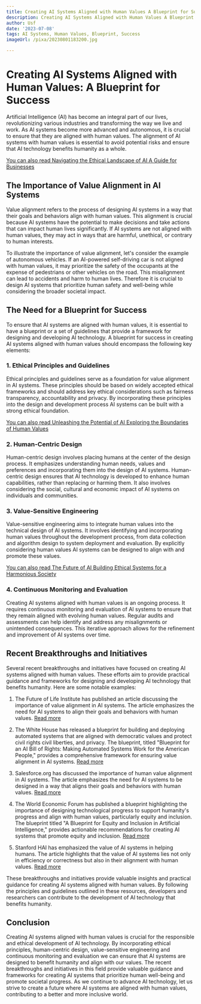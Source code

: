 ```yaml
---
title: Creating AI Systems Aligned with Human Values A Blueprint for Success
description: Creating AI Systems Aligned with Human Values A Blueprint for Success
author: Usf
date: '2023-07-08'
tags: AI Systems, Human Values, Blueprint, Success
imageUrl: /pixa/20230801183200.jpg

---
```

# Creating AI Systems Aligned with Human Values: A Blueprint for Success

Artificial  Intelligence (AI)  has become an integral part of our  lives, revolutionizing various industries and transforming the way we live and work. As AI systems become more advanced and autonomous, it is crucial to ensure that they are aligned with human values. The alignment of  AI systems with human values is essential  to avoid potential risks and ensure that AI technology benefits humanity as a whole.

[You can also read  Navigating the  Ethical Landscape of AI A Guide  for Businesses](Navigating%20the%20Ethical%20Landscape%20of%20AI%20A%20Guide%20for%20Businesses)


## The Importance of Value  Alignment in AI  Systems

Value alignment  refers to the process of designing AI  systems in a way that their goals and behaviors align with human values. This alignment is  crucial because AI systems have the potential to make decisions and take actions  that can impact human lives significantly. If AI systems are not aligned  with human values, they may act in  ways  that are harmful, unethical, or  contrary to human interests.

To illustrate the importance of value alignment, let's consider the example of autonomous vehicles. If  an AI-powered self-driving car is not aligned  with human values, it may prioritize the safety of the occupants at the expense of pedestrians or other vehicles on the road. This misalignment can lead to accidents and harm to human lives. Therefore it is  crucial to  design AI systems that  prioritize human safety and  well-being while considering the broader societal impact.

## The Need for a Blueprint for Success

To ensure that AI  systems are aligned with human  values, it is essential to have a blueprint or a set of guidelines that provide a framework for designing and developing AI technology. A blueprint  for success in  creating AI systems aligned with human values should encompass the following key elements:

###  1. Ethical Principles and Guidelines

Ethical principles and guidelines serve as a foundation for value alignment in AI systems. These  principles should be based on widely  accepted ethical frameworks and should address key ethical considerations such as fairness transparency, accountability and privacy. By incorporating  these principles into  the design and development process  AI systems can be built with a strong ethical foundation.

[You can also read Unleashing  the Potential of AI Exploring the Boundaries of Human Values](Unleashing%20the%20Potential%20of%20AI%20Exploring%20the%20Boundaries%20of%20Human%20Values)


### 2. Human-Centric Design

Human-centric  design involves placing humans at the center of the design process. It emphasizes understanding human needs, values and preferences and incorporating them into the design of AI systems. Human-centric design ensures  that AI technology is developed to enhance human capabilities, rather than replacing or harming them. It also involves considering the social, cultural and economic impact of AI  systems on individuals and  communities.

### 3. Value-Sensitive Engineering

Value-sensitive engineering  aims to integrate human values into the technical design of AI systems. It involves  identifying and incorporating human values throughout the development process, from data collection and algorithm design to system deployment and evaluation. By  explicitly considering human values AI systems can be designed to align with and promote these values.

[You can also read The Future of AI Building  Ethical Systems for a Harmonious  Society](The%20Future%20of%20AI%20Building%20Ethical%20Systems%20for%20a%20Harmonious%20Society)


### 4. Continuous Monitoring and Evaluation

Creating  AI  systems aligned with  human values is an ongoing process. It  requires continuous monitoring and evaluation of AI systems to ensure that they remain aligned with evolving human values. Regular audits and assessments can help identify and address  any  misalignments or unintended consequences. This iterative approach  allows for the refinement and improvement of AI systems over time.

## Recent Breakthroughs and Initiatives

Several recent breakthroughs and initiatives  have focused on creating AI systems aligned with human values. These efforts aim to provide practical guidance and frameworks for designing and developing  AI technology that benefits humanity. Here are some notable examples:

1. The Future of Life Institute has published  an  article discussing the importance of  value alignment in AI systems. The article emphasizes the  need for AI systems to align their  goals and behaviors with human values. [Read more](https://futureoflife.org/ai/align-artificial-intelligence-with-human-values/)

2. The White House has released a blueprint  for building and deploying automated systems that are aligned with democratic values and protect civil rights civil liberties, and privacy. The blueprint, titled "Blueprint for an AI Bill of Rights: Making  Automated Systems Work for the  American People," provides a comprehensive  framework for ensuring value alignment in AI systems. [Read more](https://www.whitehouse.gov/wp-content/uploads/2022/10/Blueprint-for-an-AI-Bill-of-Rights.pdf)

3. Salesforce.org has discussed the importance of human value  alignment in AI systems.  The article emphasizes the need for AI systems to  be designed in a way that aligns their goals and behaviors with human values. [Read more](https://www.salesforce.org/blog/ai-good-principles-believe/)

4. The World Economic Forum has published a blueprint highlighting the importance of designing technological progress to support humanity's  progress and  align with human values, particularly equity and inclusion. The blueprint titled "A Blueprint for Equity and Inclusion in Artificial Intelligence," provides actionable recommendations for creating AI systems that promote equity and inclusion. [Read more](https://www3.weforum.org/docs/WEF_A_Blueprint_for_Equity_and_Inclusion_in_Artificial_Intelligence_2022.pdf)

5. Stanford HAI has emphasized the value of AI systems in helping humans. The article  highlights that the value of AI systems lies not only in efficiency or  correctness but also in their alignment with human values. [Read more](https://hai.stanford.edu/news/humans-loop-design-interactive-ai-systems)

These breakthroughs and  initiatives provide valuable  insights  and practical  guidance for creating AI systems  aligned with human values. By following the principles  and guidelines outlined in these resources, developers and researchers can  contribute to the development  of AI technology that benefits humanity.

##  Conclusion

Creating AI systems aligned with human values  is crucial for the responsible and ethical development of AI  technology. By incorporating  ethical principles, human-centric  design, value-sensitive engineering and continuous monitoring and  evaluation we  can ensure that AI  systems are designed  to benefit humanity  and align with our values. The recent breakthroughs and initiatives in this field provide valuable  guidance and frameworks for creating  AI systems  that  prioritize human well-being and promote societal progress. As we continue to  advance AI  technology,  let  us strive to create a future where AI systems are aligned with  human values, contributing to a better  and more inclusive world.
